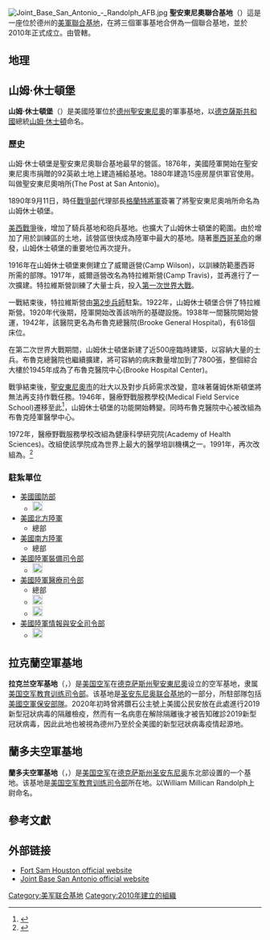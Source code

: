 [[File:Joint_Base_San_Antonio_-_Randolph_AFB.jpg|thumb]]
'''聖安東尼奧聯合基地'''（{{lang-en|'''Joint Base San Antonio, JBSA'''}}）這是一座位於德州的[[美軍聯合基地|美軍聯合基地]]，在{{link-en|2005年基地重整和關閉委員會|Base Realignment and Closure}}將三個軍事基地合併為一個聯合基地，並於2010年正式成立。由{{link-en|第502空軍基地聯隊|502nd Air Base Wing}}管轄。

==地理==

==山姆·休士頓堡==
'''山姆·休士頓堡'''（{{lang-en|'''Fort Sam Houston'''}}）是美國陸軍位於[[德克薩斯州|德州]][[聖安東尼奧|聖安東尼奧]]的軍事基地，以[[德克薩斯共和國|德克薩斯共和國]]總統[[山姆·休士頓|山姆·休士頓]]命名。
===歷史===
山姆·休士頓堡是聖安東尼奧聯合基地最早的營區。1876年，美國陸軍開始在聖安東尼奧市捐贈的92英畝土地上建造補給基地。1880年建造15座房屋供軍官使用。叫做聖安東尼奧哨所(The Post at San Antonio)。

1890年9月11日，時任[[戰爭部|戰爭部]]代理部長[[尤利西斯·辛普森·格蘭特|格蘭特將軍]]簽署了將聖安東尼奧哨所命名為山姆休士頓堡。

[[美西戰爭|美西戰爭]]後，增加了騎兵基地和砲兵基地。也擴大了山姆休士頓堡的範圍。由於增加了用於訓練區的土地，該營區很快成為陸軍中最大的基地。隨著[[墨西哥革命|墨西哥革命]]的爆發，山姆休士頓堡的重要地位再次提升。

1916年在山姆休士頓堡東側建立了威爾遜營(Camp Wilson)，以訓練防範墨西哥所需的部隊。1917年，威爾遜營改名為特拉維斯營(Camp Travis)，並再進行了一次擴建。特拉維斯營訓練了大量士兵，投入[[第一次世界大戰|第一次世界大戰]]。

一戰結束後，特拉維斯營由[[美國陸軍第2步兵師|第2步兵師]]駐紮。1922年，山姆休士頓堡合併了特拉維斯營。1920年代後期，陸軍開始改善該哨所的基礎設施。1938年一間醫院開始營運，1942年，該醫院更名為布魯克總醫院(Brooke General Hospital)，有618個床位。

在第二次世界大戰期間，山姆休士頓堡新建了近500座臨時建築，以容納大量的士兵。布魯克總醫院也繼續擴建，將可容納的病床數量增加到了7800張，整個綜合大樓於1945年成為了布魯克醫院中心(Brooke Hospital Center)。

戰爭結束後，[[聖安東尼奧市|聖安東尼奧市]]的壯大以及對步兵師需求改變，意味著薩姆休斯頓堡將無法再支持作戰任務。1946年，醫療野戰服務學校(Medical Field Service School)遷移至此<ref>{{Cite web |url = https://www.army.mil/article/4376/medical_field_service_school |title = Medical Field Service School |author = John Kurash |date = August 10, 2007 |accessdate = 2020-02-22 |archive-date = 2020-02-22 |archive-url = https://web.archive.org/web/20200222065537/https://www.army.mil/article/4376/medical_field_service_school |dead-url = no }}</ref>，山姆休士頓堡的功能開始轉變。同時布魯克醫院中心被改組為布魯克陸軍醫學中心。

1972年，醫療野戰服務學校改組為健康科學研究院(Academy of Health Sciences)。改組使該學院成為世界上最大的醫學培訓機構之一。1991年，再次改組為{{link-en|美國陸軍醫療部門訓練中心|United States Army Medical Department Center and School}}。<ref>{{Cite web |url = https://www.jbsa.mil/Information/History/JBSA-Fort-Sam-Houston/ |title = JBSA-Fort Sam Houston |accessdate = 2020-02-22 |archive-date = 2020-02-22 |archive-url = https://web.archive.org/web/20200222063000/https://www.jbsa.mil/Information/History/JBSA-Fort-Sam-Houston/ |dead-url = no }}</ref>

===駐紮單位===
*[[美國國防部|美國國防部]]
**[[File:Metc_logo.png|20px]]  {{link-en|醫療教育培訓學校|Medical Education and Training Campus}}
*[[美國北方陸軍|美國北方陸軍]]
**總部
*[[美國南方陸軍|美國南方陸軍]]
**總部
*[[美國陸軍裝備司令部|美國陸軍裝備司令部]]
**[[File:United_States_Army_Installation_Management_Command_Shoulder_Patch.png|20px]]  {{link-en|美國陸軍設施管理司令部|United States Army Installation Management Command}}
*[[美國陸軍醫療司令部|美國陸軍醫療司令部]]
**總部
**[[File:Dental_Command_Crest.jpg|20px]]  {{link-en|美國陸軍牙科司令部|United States Army Dental Command}}
**[[File:Brookeinsignia.png|20px]]  {{link-en|布魯克陸軍醫學中心|Brooke Army Medical Center}}
*[[美國陸軍情報與安全司令部|美國陸軍情報與安全司令部]]
**[[File:470th_MI_BDE.jpg|20px]]  {{link-en|第470軍事情報旅|470th Military Intelligence Brigade (United States)
}}

==拉克蘭空軍基地==
'''拉克兰空军基地'''（{{lang-en|'''Lackland Air Force Base'''}}，{{airport codes|SKF|KSKF|SKF}}）是[[美国空军|美国空军]]在[[德克萨斯州|德克萨斯州]][[圣安东尼奥_(得克萨斯州)|聖安東尼奧]]设立的空军基地，隶属[[美国空军教育训练司令部|美国空军教育训练司令部]]。该基地是[[圣安东尼奥联合基地|圣安东尼奥联合基地]]的一部分，所駐部隊包括[[美國空軍保安部隊|美國空軍保安部隊]]{{Link-en|美國空軍保安部隊中心|Air Force Security Forces Center|中心}}。2020年初時曾將鑽石公主號上美國公民安放在此處進行2019新型冠狀病毒的隔離檢疫，然而有一名病患在解除隔離後才被告知確診2019新型冠狀病毒，因此此地也被視為德州乃至於全美國的新型冠狀病毒疫情起源地。

==蘭多夫空軍基地==
'''蘭多夫空軍基地'''（{{lang-en|'''Randolph Air Force Base'''}}，{{airport codes|RND|KRND|RND}}）是[[美国空军|美国空军]]在[[德克萨斯州|德克萨斯州]][[圣安东尼奥|圣安东尼奥]]东北部设置的一个基地。该基地是[[美国空军教育训练司令部|美国空军教育训练司令部]]所在地。以William Millican Randolph上尉命名。

==參考文獻==
{{reflist}}
== 外部链接 ==
{{Portal|美國軍事}}
{{Commons category|Joint Base San Antonio}}
* [http://www.samhouston.army.mil  Fort Sam Houston official website] {{Wayback|url=http://www.samhouston.army.mil/ |date=20201106193351 }}
* [http://www.jbsa.af.mil Joint Base San Antonio official website] {{Wayback|url=http://www.jbsa.af.mil/ |date=20150425022358 }}

[[Category:美军联合基地|Category:美军联合基地]]
[[Category:2010年建立的組織|Category:2010年建立的組織]]